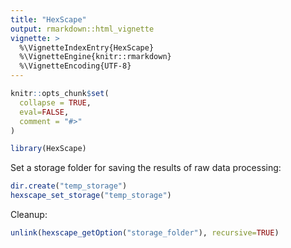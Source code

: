 ```yaml
---
title: "HexScape"
output: rmarkdown::html_vignette
vignette: >
  %\VignetteIndexEntry{HexScape}
  %\VignetteEngine{knitr::rmarkdown}
  %\VignetteEncoding{UTF-8}
---
```


```r
knitr::opts_chunk$set(
  collapse = TRUE,
  eval=FALSE,
  comment = "#>"
)
```

```r
library(HexScape)
```

Set a storage folder for saving the results of raw data processing:

```r
dir.create("temp_storage")
hexscape_set_storage("temp_storage")
```


Cleanup:

```r
unlink(hexscape_getOption("storage_folder"), recursive=TRUE)
```

